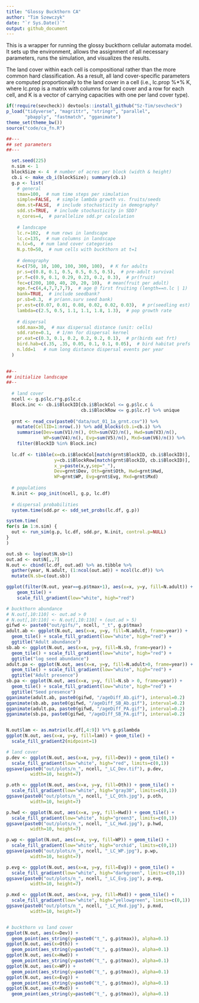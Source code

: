 ```yaml
---
title: "Glossy Buckthorn CA"
author: "Tim Szewczyk"
date: "`r Sys.Date()`"
output: github_document
---
```


This is a wrapper for running the glossy buckthorn cellular automata model. It sets up the environment, allows the assignment of all necessary parameters, runs the simulation, and visualizes the results.

The land cover within each cell is compositional rather than the more common hard classification. As a result, all land cover-specific parameters are computed proportionally to the land cover in a cell (i.e., lc.prop %*% K, where lc.prop is a matrix with columns for land cover and a row for each cell, and K is a vector of carrying capacities with one per land cover type).

```r
if(!require(sevcheck)) devtools::install_github("Sz-Tim/sevcheck")
p_load("tidyverse", "magrittr", "stringr", "parallel", 
       "pbapply", "fastmatch", "gganimate")
theme_set(theme_bw())
source("code/ca_fn.R")
```


```r
##---
## set parameters
##---

  set.seed(225)
  n.sim <- 1
  blockSize <- 4  # number of acres per block (width & height)
  cb.i <- make_cb_i(blockSize); summary(cb.i)
  g.p <- list(
    # general
    tmax=100,  # num time steps per simulation
    simple=FALSE,  # simple lambda growth vs. fruits/seeds
    dem.st=FALSE,  # include stochasticity in demography?
    sdd.st=TRUE,  # include stochasticity in SDD?
    n_cores=4,  # parallelize sdd.pr calculation
    
    # landscape
    lc.r=102,  # num rows in landscape
    lc.c=135,  # num columns in landscape
    n.lc=6,  # num land cover categories
    N.p.t0=50,  # num cells with buckthorn at t=1
    
    # demography
    K=c(750, 10, 100, 100, 300, 100),  # K for adults
    pr.s=c(0.8, 0.1, 0.5, 0.5, 0.5, 0.5),  # pre-adult survival
    pr.f=c(0.9, 0.1, 0.29, 0.23, 0.2, 0.3),  # pr(fruit)
    fec=c(200, 100, 40, 20, 20, 10),  # mean(fruit per adult)
    age.f=c(4,4,7,7,7,7),  # age @ first fruiting (length==n.lc | 1)
    bank=TRUE,  # include seedbank?
    pr.sb=0.3,  # pr(ann.surv seed bank)
    pr.est=c(0.07, 0.01, 0.08, 0.02, 0.02, 0.03),  # pr(seedling est)
    lambda=c(2.5, 0.5, 1.1, 1.1, 1.8, 1.3),  # pop growth rate
    
    # dispersal
    sdd.max=30,  # max dispersal distance (unit: cells)
    sdd.rate=0.1,  # 1/mn for dispersal kernel
    pr.eat=c(0.3, 0.1, 0.2, 0.2, 0.2, 0.1),  # pr(birds eat frt)
    bird.hab=c(.35, .35, 0.05, 0.1, 0.1, 0.05),  # bird habitat prefs
    n.ldd=1   # num long distance dispersal events per year
  )
  

##--
## initialize landscape
##--
  
  # land cover
  ncell <- g.p$lc.r*g.p$lc.c
  Block.inc <- cb.i$BlockID[cb.i$BlockCol <= g.p$lc.c &
                            cb.i$BlockRow <= g.p$lc.r] %>% unique
  
  grnt <- read_csv(paste0("data/out_01_1a_grnt.csv")) %>% 
    mutate(CellID=1:nrow(.)) %>% add_blocks(cb.i=cb.i) %>% 
    summarise(Dev=sum(V1)/n(), Oth=sum(V2)/n(), Hwd=sum(V3)/n(), 
              WP=sum(V4)/n(), Evg=sum(V5)/n(), Mxd=sum(V6)/n()) %>%
    filter(BlockID %in% Block.inc) 
  
  lc.df <- tibble(x=cb.i$BlockCol[match(grnt$BlockID, cb.i$BlockID)],
                  y=cb.i$BlockRow[match(grnt$BlockID, cb.i$BlockID)],
                  x_y=paste(x,y,sep="_"),
                  Dev=grnt$Dev, Oth=grnt$Oth, Hwd=grnt$Hwd,
                  WP=grnt$WP, Evg=grnt$Evg, Mxd=grnt$Mxd)
  
  # populations
  N.init <- pop_init(ncell, g.p, lc.df)
  
  # dispersal probabilities
  system.time(sdd.pr <- sdd_set_probs(lc.df, g.p))
```

```r
system.time(
for(s in 1:n.sim) {
  out <- run_sim(g.p, lc.df, sdd.pr, N.init, control.p=NULL)
}
)
```


```r
out.sb <- log(out$N.sb+1)
out.ad <- out$N[,,7]
N.out <- cbind(lc.df, out.ad) %>% as.tibble %>%
  gather(year, N.adult, (1:ncol(out.ad)) + ncol(lc.df)) %>%
  mutate(N.sb=c(out.sb))

ggplot(filter(N.out, year==g.p$tmax+1), aes(x=x, y=y, fill=N.adult)) +
    geom_tile() +
    scale_fill_gradient(low="white", high="red")

# buckthorn abundance
# N.out[,10:110] <- out.ad > 0
# N.out[,10:110] <- N.out[,10:110] + (out.ad > 5)
gifwd <- paste0("out/gifs/", ncell, "_t", g.p$tmax)
adult.ab <- ggplot(N.out, aes(x=x, y=y, fill=N.adult, frame=year)) + 
  geom_tile() + scale_fill_gradient(low="white", high="red") + 
  ggtitle("Adult abundance")
sb.ab <- ggplot(N.out, aes(x=x, y=y, fill=N.sb, frame=year)) + 
  geom_tile() + scale_fill_gradient(low="white", high="red") + 
  ggtitle("log seed abundance")
adult.pa <- ggplot(N.out, aes(x=x, y=y, fill=N.adult>0, frame=year)) + 
  geom_tile() + scale_fill_gradient(low="white", high="red") + 
  ggtitle("Adult presence")
sb.pa <- ggplot(N.out, aes(x=x, y=y, fill=N.sb > 0, frame=year)) + 
  geom_tile() + scale_fill_gradient(low="white", high="red") + 
  ggtitle("Seed presence")
gganimate(adult.ab, paste0(gifwd, "/ageDiff_Ab.gif"), interval=0.2)
gganimate(sb.ab, paste0(gifwd, "/ageDiff_SB_Ab.gif"), interval=0.2)
gganimate(adult.pa, paste0(gifwd, "/ageDiff_PA.gif"), interval=0.2)
gganimate(sb.pa, paste0(gifwd, "/ageDiff_SB_PA.gif"), interval=0.2)


N.out$lam <- as.matrix(lc.df[,4:9]) %*% g.p$lambda
ggplot(N.out, aes(x=x, y=y, fill=lam)) + geom_tile() +
  scale_fill_gradient2(midpoint=1)

# land cover
p.dev <- ggplot(N.out, aes(x=x, y=y, fill=Dev)) + geom_tile() + 
  scale_fill_gradient(low="white", high="red", limits=c(0,1))
ggsave(paste0("out/plots/n_", ncell, "_LC_Dev.tif"), p.dev,
         width=10, height=7)

p.oth <- ggplot(N.out, aes(x=x, y=y, fill=Oth)) + geom_tile() + 
  scale_fill_gradient(low="white", high="gray30", limits=c(0,1))
ggsave(paste0("out/plots/n_", ncell, "_LC_Oth.jpg"), p.oth,
         width=10, height=7)

p.hwd <- ggplot(N.out, aes(x=x, y=y, fill=Hwd)) + geom_tile() + 
  scale_fill_gradient(low="white", high="green3", limits=c(0,1))
ggsave(paste0("out/plots/n_", ncell, "_LC_Hwd.jpg"), p.hwd,
         width=10, height=7)

p.wp <- ggplot(N.out, aes(x=x, y=y, fill=WP)) + geom_tile() + 
  scale_fill_gradient(low="white", high="orchid", limits=c(0,1))
ggsave(paste0("out/plots/n_", ncell, "_LC_WP.jpg"), p.wp,
         width=10, height=7)

p.evg <- ggplot(N.out, aes(x=x, y=y, fill=Evg)) + geom_tile() + 
  scale_fill_gradient(low="white", high="darkgreen", limits=c(0,1))
ggsave(paste0("out/plots/n_", ncell, "_LC_Evg.jpg"), p.evg,
         width=10, height=7)

p.mxd <- ggplot(N.out, aes(x=x, y=y, fill=Mxd)) + geom_tile() + 
  scale_fill_gradient(low="white", high="yellowgreen", limits=c(0,1))
ggsave(paste0("out/plots/n_", ncell, "_LC_Mxd.jpg"), p.mxd,
         width=10, height=7)


# buckthorn vs land cover
ggplot(N.out, aes(x=Dev)) + 
  geom_point(aes_string(y=paste0("t_", g.p$tmax)), alpha=0.1)
ggplot(N.out, aes(x=Oth)) + 
  geom_point(aes_string(y=paste0("t_", g.p$tmax)), alpha=0.1)
ggplot(N.out, aes(x=Hwd)) + 
  geom_point(aes_string(y=paste0("t_", g.p$tmax)), alpha=0.1)
ggplot(N.out, aes(x=WP)) + 
  geom_point(aes_string(y=paste0("t_", g.p$tmax)), alpha=0.1)
ggplot(N.out, aes(x=Evg)) + 
  geom_point(aes_string(y=paste0("t_", g.p$tmax)), alpha=0.1)
ggplot(N.out, aes(x=Mxd)) + 
  geom_point(aes_string(y=paste0("t_", g.p$tmax)), alpha=0.1)
```




